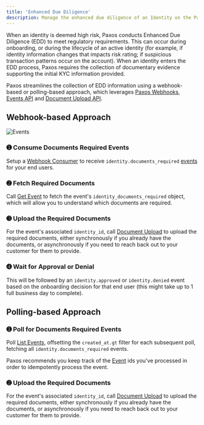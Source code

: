 ```yaml
---
title: 'Enhanced Due Diligence'
description: Manage the enhanced due diligence of an Identity on the Paxos Platform.
---
```









When an identity is deemed high risk, Paxos conducts Enhanced Due Diligence (EDD) to meet regulatory requirements.
This can occur during onboarding, or during the lifecycle of an active identity (for example, if identity information changes that impacts risk rating; if suspicious transaction patterns occur on the account).
When an identity enters the EDD process, Paxos requires the collection of documentary evidence supporting the initial KYC information provided.

Paxos streamlines the collection of EDD information using a webhook-based or polling-based approach, which leverages [Paxos Webhooks](/guides/webhooks), [Events API](/api-reference/events) and [Document Upload API](/api-reference/endpoints/identity-documents/document-upload).

## Webhook-based Approach

![Events](/images/events.png)

### ➊ Consume Documents Required Events

Setup a [Webhook Consumer](/guides/webhooks/quickstart) to receive `identity.documents_required` [events](/api-reference/events) for your end users.

### ➋ Fetch Required Documents

Call [Get Event](/api-reference/endpoints/events/get-event) to fetch the event's `identity_documents_required` object, which will allow you to understand which documents are required.

### ➌ Upload the Required Documents

For the event's associated `identity_id`, call [Document Upload](/api-reference/endpoints/identity-documents/document-upload) to upload the required documents, either synchronously if you already have the documents, or asynchronously if you need to reach back out to your customer for them to provide.

### ➍ Wait for Approval or Denial

This will be followed by an `identity.approved` or `identity.denied` event based on the onboarding decision for that end user (this might take up to 1 full business day to complete).

## Polling-based Approach

### ➊ Poll for Documents Required Events

Poll [List Events](/api-reference/endpoints/events/list-events), offsetting the `created_at.gt` filter for each subsequent poll, fetching all `identity.documents_required` events.

<Info>

Paxos recommends you keep track of the [Event](/api-reference/events) ids you've processed in order to idempotently process the event.

</Info>

### ➋ Upload the Required Documents

For the event's associated `identity_id`, call [Document Upload](/api-reference/endpoints/identity-documents/document-upload) to upload the required documents, either synchronously if you already have the documents, or asynchronously if you need to reach back out to your customer for them to provide.
